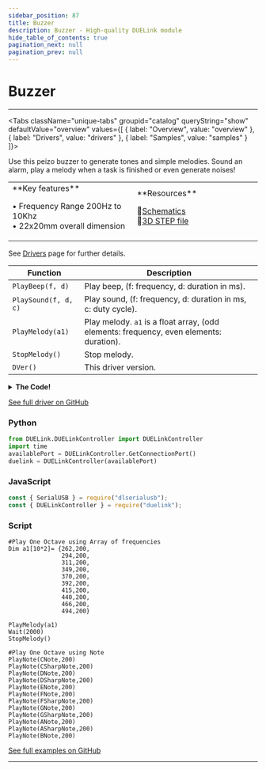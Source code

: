 ```yaml
---
sidebar_position: 87
title: Buzzer
description: Buzzer - High-quality DUELink module
hide_table_of_contents: true
pagination_next: null
pagination_prev: null
---
```



# Buzzer

<ImageSection 
  product="sobuzzer-b"
  tagline="Peizo Buzzer Sound Generator"
/>

---

<Tabs className="unique-tabs" groupid="catalog" queryString="show" defaultValue="overview"
  values={[
    {
        label: "Overview",
        value: "overview"
    },
    {
        label: "Drivers",
        value: "drivers"
    },
    {
        label: "Samples",
        value: "samples"
    }
]}>

<TabItem value="overview">

Use this peizo buzzer to generate tones and simple melodies. Sound an alarm, play a melody when a task is finished or even generate noises!

<table><td width='50%'>
**Key features**

• Frequency Range 200Hz to 10Khz<br/>
• 22x20mm overall dimension<br/>

</td><td width='50%'>
**Resources**
 
📄[Schematics](/sch/gdl-sobuzzer-b.pdf)<br/>
🔩[3D STEP file](/3d/gdl-sobuzzer-b.step)<br/>
</td></table>

</TabItem>

<TabItem value="drivers">

See [Drivers](/docs/engine/drivers) page for further details.

| Function | Description |
|----------|-------------|
| `PlayBeep(f, d)` | Play beep, (f: frequency, d: duration in ms). |
| `PlaySound(f, d, c)` | Play sound, (f: frequency, d: duration in ms, c: duty cycle). |
| `PlayMelody(a1)` | Play melody. `a1` is a float array, (odd elements: frequency, even elements: duration). |
| `StopMelody()` | Stop melody. |
| `DVer()` | This driver version. |
<details>
<summary><strong>The Code!</strong></summary>

**Buzzer Driver**

```batch
##### Buzzer Driver #####

fn DVer()
    return 1.0
fend

Alias(CNote=262, CSharpNote=277, DNote=294, DSharpNote=311, ENote=330, FNote=349, FSharpNote=370, GNote=392, GSharpNote=415, ANote=440, ASharpNote=466, BNote=494)

fn PlayNote(n,d)
    Beep(7, n, d)
fend

fn PlaySound(f, d, c)
    Freq(7, f, d, c)
fend

fn PlayMelody(a1)
    MelodyP(7, a1)
fend

fn StopMelody()
    MelodyS(7)
fend

########################
```

</details>

[See full driver on GitHub](https://github.com/ghi-electronics/duelink-website/tree/main/static/code/drivers)

</TabItem>

<TabItem value="samples">

### Python

```python
from DUELink.DUELinkController import DUELinkController
import time
availablePort = DUELinkController.GetConnectionPort()
duelink = DUELinkController(availablePort)
```

### JavaScript

```javascript
const { SerialUSB } = require("dlserialusb");
const { DUELinkController } = require("duelink");
```

### Script

```batch
#Play One Octave using Array of frequencies
Dim a1[10*2]= {262,200,
               294,200,
               311,200,
               349,200,
               370,200,
               392,200,
               415,200,
               440,200,
               466,200,
               494,200}

PlayMelody(a1)
Wait(2000)
StopMelody()

#Play One Octave using Note
PlayNote(CNote,200)
PlayNote(CSharpNote,200)
PlayNote(DNote,200)
PlayNote(DSharpNote,200)
PlayNote(ENote,200)
PlayNote(FNote,200)
PlayNote(FSharpNote,200)
PlayNote(GNote,200)
PlayNote(GSharpNote,200)
PlayNote(ANote,200)
PlayNote(ASharpNote,200)
PlayNote(BNote,200)

```

[See full examples on GitHub](https://github.com/ghi-electronics/duelink-website/tree/main/static/code/samples)

</TabItem>

</Tabs>

---

<OrderSection
    product="DUELink Buzzer"
    partnumber="GDL-SOBUZZER-B"
    price="$0.00"
/>
